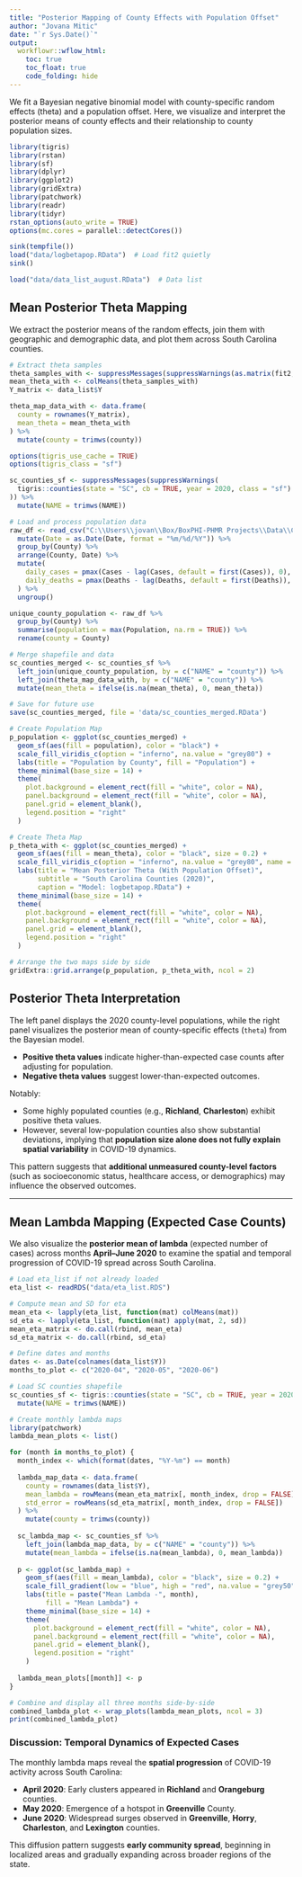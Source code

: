 ```yaml
---
title: "Posterior Mapping of County Effects with Population Offset"
author: "Jovana Mitic"
date: "`r Sys.Date()`"
output:
  workflowr::wflow_html:
    toc: true
    toc_float: true
    code_folding: hide
---
```

We fit a Bayesian negative binomial model with county-specific random effects (theta) and a population offset. Here, we visualize and interpret the posterior means of county effects and their relationship to county population sizes.

```r
library(tigris)
library(rstan)
library(sf)
library(dplyr)
library(ggplot2)
library(gridExtra)
library(patchwork)
library(readr)
library(tidyr)
rstan_options(auto_write = TRUE)
options(mc.cores = parallel::detectCores())

sink(tempfile())  
load("data/logbetapop.RData")  # Load fit2 quietly
sink()  

load("data/data_list_august.RData")  # Data list

```

## Mean Posterior Theta Mapping
We extract the posterior means of the random effects, join them with geographic and demographic data, and plot them across South Carolina counties.
```r

# Extract theta samples
theta_samples_with <- suppressMessages(suppressWarnings(as.matrix(fit2, pars = "theta")))
mean_theta_with <- colMeans(theta_samples_with)
Y_matrix <- data_list$Y

theta_map_data_with <- data.frame(
  county = rownames(Y_matrix),
  mean_theta = mean_theta_with
) %>%
  mutate(county = trimws(county))

options(tigris_use_cache = TRUE)
options(tigris_class = "sf")

sc_counties_sf <- suppressMessages(suppressWarnings(
  tigris::counties(state = "SC", cb = TRUE, year = 2020, class = "sf")
)) %>%
  mutate(NAME = trimws(NAME))

# Load and process population data
raw_df <- read_csv("C:\\Users\\jovan\\Box/BoxPHI-PHMR Projects\\Data\\Community Data\\SC County Data\\SC_covid_data_county.csv") %>%
  mutate(Date = as.Date(Date, format = "%m/%d/%Y")) %>%
  group_by(County) %>%
  arrange(County, Date) %>%
  mutate(
    daily_cases = pmax(Cases - lag(Cases, default = first(Cases)), 0),
    daily_deaths = pmax(Deaths - lag(Deaths, default = first(Deaths)), 0)
  ) %>%
  ungroup()

unique_county_population <- raw_df %>%
  group_by(County) %>%
  summarise(population = max(Population, na.rm = TRUE)) %>%
  rename(county = County)

# Merge shapefile and data
sc_counties_merged <- sc_counties_sf %>%
  left_join(unique_county_population, by = c("NAME" = "county")) %>%
  left_join(theta_map_data_with, by = c("NAME" = "county")) %>%
  mutate(mean_theta = ifelse(is.na(mean_theta), 0, mean_theta))

# Save for future use
save(sc_counties_merged, file = 'data/sc_counties_merged.RData')

# Create Population Map
p_population <- ggplot(sc_counties_merged) +
  geom_sf(aes(fill = population), color = "black") +
  scale_fill_viridis_c(option = "inferno", na.value = "grey80") +
  labs(title = "Population by County", fill = "Population") +
  theme_minimal(base_size = 14) +
  theme(
    plot.background = element_rect(fill = "white", color = NA),
    panel.background = element_rect(fill = "white", color = NA),
    panel.grid = element_blank(),
    legend.position = "right"
  )

# Create Theta Map
p_theta_with <- ggplot(sc_counties_merged) +
  geom_sf(aes(fill = mean_theta), color = "black", size = 0.2) +
  scale_fill_viridis_c(option = "inferno", na.value = "grey80", name = "Mean Theta") +
  labs(title = "Mean Posterior Theta (With Population Offset)",
       subtitle = "South Carolina Counties (2020)",
       caption = "Model: logbetapop.RData") +
  theme_minimal(base_size = 14) +
  theme(
    plot.background = element_rect(fill = "white", color = NA),
    panel.background = element_rect(fill = "white", color = NA),
    panel.grid = element_blank(),
    legend.position = "right"
  )

# Arrange the two maps side by side
gridExtra::grid.arrange(p_population, p_theta_with, ncol = 2)
```

## Posterior Theta Interpretation

The left panel displays the 2020 county-level populations, while the right panel visualizes the posterior mean of county-specific effects (`theta`) from the Bayesian model.

- **Positive theta values** indicate higher-than-expected case counts after adjusting for population.
- **Negative theta values** suggest lower-than-expected outcomes.

Notably:

- Some highly populated counties (e.g., **Richland**, **Charleston**) exhibit positive theta values.
- However, several low-population counties also show substantial deviations, implying that **population size alone does not fully explain spatial variability** in COVID-19 dynamics.

This pattern suggests that **additional unmeasured county-level factors** (such as socioeconomic status, healthcare access, or demographics) may influence the observed outcomes.

---

## Mean Lambda Mapping (Expected Case Counts)

We also visualize the **posterior mean of lambda** (expected number of cases) across months **April–June 2020** to examine the spatial and temporal progression of COVID-19 spread across South Carolina.

```r
# Load eta_list if not already loaded
eta_list <- readRDS("data/eta_list.RDS")

# Compute mean and SD for eta
mean_eta <- lapply(eta_list, function(mat) colMeans(mat))
sd_eta <- lapply(eta_list, function(mat) apply(mat, 2, sd))
mean_eta_matrix <- do.call(rbind, mean_eta)
sd_eta_matrix <- do.call(rbind, sd_eta)

# Define dates and months
dates <- as.Date(colnames(data_list$Y))
months_to_plot <- c("2020-04", "2020-05", "2020-06")

# Load SC counties shapefile
sc_counties_sf <- tigris::counties(state = "SC", cb = TRUE, year = 2020, class = "sf") %>%
  mutate(NAME = trimws(NAME))

# Create monthly lambda maps
library(patchwork)
lambda_mean_plots <- list()

for (month in months_to_plot) {
  month_index <- which(format(dates, "%Y-%m") == month)
  
  lambda_map_data <- data.frame(
    county = rownames(data_list$Y),
    mean_lambda = rowMeans(mean_eta_matrix[, month_index, drop = FALSE]),
    std_error = rowMeans(sd_eta_matrix[, month_index, drop = FALSE])
  ) %>%
    mutate(county = trimws(county))
  
  sc_lambda_map <- sc_counties_sf %>%
    left_join(lambda_map_data, by = c("NAME" = "county")) %>%
    mutate(mean_lambda = ifelse(is.na(mean_lambda), 0, mean_lambda))
  
  p <- ggplot(sc_lambda_map) +
    geom_sf(aes(fill = mean_lambda), color = "black", size = 0.2) +
    scale_fill_gradient(low = "blue", high = "red", na.value = "grey50") +
    labs(title = paste("Mean Lambda -", month),
         fill = "Mean Lambda") +
    theme_minimal(base_size = 14) +
    theme(
      plot.background = element_rect(fill = "white", color = NA),
      panel.background = element_rect(fill = "white", color = NA),
      panel.grid = element_blank(),
      legend.position = "right"
    )
  
  lambda_mean_plots[[month]] <- p
}

# Combine and display all three months side-by-side
combined_lambda_plot <- wrap_plots(lambda_mean_plots, ncol = 3)
print(combined_lambda_plot)
```


### Discussion: Temporal Dynamics of Expected Cases

The monthly lambda maps reveal the **spatial progression** of COVID-19 activity across South Carolina:

- **April 2020**: Early clusters appeared in **Richland** and **Orangeburg** counties.
- **May 2020**: Emergence of a hotspot in **Greenville** County.
- **June 2020**: Widespread surges observed in **Greenville**, **Horry**, **Charleston**, and **Lexington** counties.

This diffusion pattern suggests **early community spread**, beginning in localized areas and gradually expanding across broader regions of the state.


